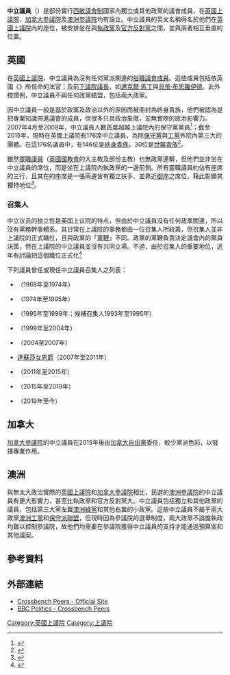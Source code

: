 {{expand|time=2010-04-23T08:07:52+00:00}}
'''中立議員'''（{{lang|en|'''Crossbencher'''}}）是部份實行[[西敏制|西敏]][[議會制|議會制]]國家內獨立或其他政黨的議會成員，在[[英國上議院|英國上議院]]、[[加拿大參議院|加拿大參議院]]及[[澳洲參議院|澳洲參議院]]均有設立。中立議員的英文名稱{{lang|en|''Crossbencher''}}得名於他們在[[英國上議院|英國上議院]]內的座位，被安排坐在與[[執政黨|執政黨]]及[[官方反對黨|官方反對黨]]之間，並與兩者相互垂直的位置。

== 英國 ==
在[[英國|英國]][[英國上議院|上議院]]，中立議員為沒有任何黨派關連的[[英國上議院#俗職議員|俗職議會成員]]。這些成員包括依英國《{{link-en|上訴管轄權法(1876年)|Appellate Jurisdiction Act 1876}}》所任命的法官；及前[[英國下議院|下議院]][[英國下議院議長|議長]]，如[[邁克爾·馬丁|邁克爾·馬丁]]與[[貝蒂·布思羅伊德|貝蒂·布思羅伊德]]。此外按慣例，中立議員不與任何政黨結盟，包括兩大政黨。

因中立議員一般是基於政黨及政治以外的原因而被冊封為終身貴族，他們被認為是把專業知識帶進議會的成員，但很多只具政治象徵，並無實際的政治影響力。2007年4月至2009年，中立議員人數首度超越上議院內的保守黨黨員<ref>{{cite news |author = |title =Days of Conservative domination in the Lords comes to an end|url =|publisher =The Times|pages =|date = 16 Apr 2007|accessdate = 22 Sep 2015}}</ref>；截至2015年，現時在英國上議院有176席中立議員，為除[[保守黨_(英國)|保守黨]]與[[工黨_(英國)|工黨]]外院內第三大的團體。在這176名議員中，有146位是[[終身貴族|終身貴族]]，30位是[[世襲貴族|世襲貴族]]<ref>{{cite web|url=http://www.parliament.uk/mps-lords-and-offices/lords/composition-of-the-lords/|title=Lords by party, type of peerage and gender|date=|publisher=UK Parliament|accessdate=22 Sep 2015|archive-date=2015-06-12|archive-url=https://web.archive.org/web/20150612122117/http://www.parliament.uk/mps-lords-and-offices/lords/composition-of-the-lords/|dead-url=no}}</ref>。

雖然[[英國上議院#靈職議員|靈職議員]]（[[英國國教會|英國國教會]]的大主教及部份主教）也無政黨連繫，但他們並非坐在中立議員的席位，而是坐在上議院內執政黨的一邊前側。所有靈職議員約佔有座席的三行，且其在{{link-en|前座|frontbencher}}的座席是一張兩邊皆有獨立扶手、並靠近[[御座|御座]]之席位，藉此彰顯其獨特地位<ref>{{cite web|url=http://www.crossbenchpeers.org.uk/history.html|title=A Brief History of the Crossbench Peers|publisher=House of Lords|accessdate=22 Sep 2015|archive-date=2010-10-18|archive-url=https://web.archive.org/web/20101018142656/http://www.crossbenchpeers.org.uk/history.html|dead-url=yes}}</ref>。

=== 召集人 ===
中立议员的独立性是英国上议院的特点，但由於中立議員沒有任何政黨關連，所以沒有黨務幹事體系。其日常在上議院的事務都由一位召集人所統籌，但召集人並非上議院的正式職位，且與政黨的「[[黨鞭|黨鞭]]」不同。政黨的黨鞭負責決定議會內的黨員決策，但在上議院的中立議員並沒有共同立場。不過，由於召集人的重要地位，近年有討論把這個職位正式化<ref>{{cite web|author=Baroness Murphy|url=http://lordsoftheblog.net/2010/01/31/constitutional-renewal-starts-at-home/#comment-10192|title=Comment to "Constitutional renewal starts at home"|date=31 Jan 2010|publisher=Lords of the Blog|accessdate=22 Sep 2015|archive-date=2010-04-23|archive-url=https://web.archive.org/web/20100423142931/http://lordsoftheblog.net/2010/01/31/constitutional-renewal-starts-at-home/#comment-10192|dead-url=no}}</ref>

下列議員曾任或現任中立議員召集人之列表：
* {{link-en|第一代斯特朗男爵威廉·斯特朗|William Strang, 1st Baron Strang|斯特朗勳爵}}（1968年至1974年）
* {{link-en|希爾頓-福斯特女男爵奧黛麗·希爾頓-福斯特|Audrey Hylton-Foster, Baroness Hylton-Foster|希爾頓-福斯特女男爵}}（1974年至1995年）
* {{link-en|韋瑟爾男爵班納德·韋瑟爾|Bernard Weatherill|韋瑟爾勳爵}}（1995年至1999年；候補召集人1993年至1995年）
* {{link-en|克雷格男爵大衛·克雷格|David Craig, Baron Craig of Radley|克雷格勳爵}}（1999年至2004年）
* {{link-en|霍頓的威廉森男爵大衛·威廉森|David Williamson, Baron Williamson of Horton|霍頓的威廉森勳爵}}（2004至2007年）
* [[達蘇莎女男爵法蘭西絲·達蘇莎|達蘇莎女男爵]]（2007年至2011年）
* {{link-en|拉明男爵赫伯特·拉明|Herbert Laming, Baron Laming|拉明勳爵}}（2011年至2015年）
* {{le|克雷格黑德的霍普男爵大衛·霍普|David Hope, Baron Hope of Craighead|克雷格黑德的霍普勳爵}}（2015年至2019年）
* {{le|賈奇男爵伊戈爾·賈奇|Igor Judge, Baron Judge|賈奇勳爵}}（2019年至今）

== 加拿大 ==
[[加拿大參議院|加拿大參議院]]的中立議員在2015年後由[[加拿大自由黨|加拿大自由黨]]委任，較少黨派色彩，以發揮專業作用。

== 澳洲 ==
與無太大政治實際的[[英國上議院|英國上議院]]和[[加拿大參議院|加拿大參議院]]相比，民選的[[澳洲參議院|澳洲參議院]]的中立議員有更大影響力，甚至比執政黨和官方反對黨大。中立議員包括獨立和其他政黨的議員，包括第三大黨左翼[[澳洲綠黨|澳洲綠黨]]和其他右翼的小政黨。這些中立議員不屬于兩大政黨[[澳洲工黨|澳洲工黨]]和[[聯盟_(澳洲)|保守派聯盟]]，但現時因為參議院的選舉制度，兩大政黨不論誰執政均難以控制參議院，故他們均需要在參議院獲得中立議員的支持才能通過預算案和其他議案。

== 參考資料 ==
{{reflist}}

== 外部連結 ==
* [https://web.archive.org/web/20020124092744/http://www.crossbenchpeers.org.uk/ Crossbench Peers - Official Site]
* [http://news.bbc.co.uk/1/hi/uk_politics/82022.stm BBC Politics - Crossbench Peers]{{Wayback|url=http://news.bbc.co.uk/1/hi/uk_politics/82022.stm |date=20060625234149 }}

[[Category:英國上議院|Category:英國上議院]]
[[Category:上議院|Category:上議院]]